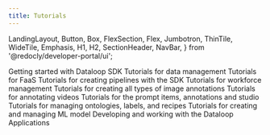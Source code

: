 ```yaml
---
title: Tutorials
---
```


  LandingLayout,
  Button,
  Box,
  FlexSection,
  Flex,
  Jumbotron,
  ThinTile,
  WideTile,
  Emphasis,
  H1,
  H2,
  SectionHeader,
  NavBar,
} from '@redocly/developer-portal/ui';



<Box my={25}>
  <FlexSection justifyContent="space-around" flexWrap="wrap">
    <WideTile header="Getting Started With Dataloop SDK" to="getting_started.md" icon={icon3}>
          Getting started with Dataloop SDK
    </WideTile>
    <WideTile header="Data Management Tutorial" to="data_management.md" icon={launchFastIcon}>
          Tutorials for data management
    </WideTile>
    <WideTile header="FaaS Tutorial" to="faas.md" icon={launchFastIcon}>
          Tutorials for FaaS
    </WideTile>
    <WideTile header="Pipelines" to="pipelines.md" icon={icon1}>
          Tutorials for creating pipelines with the SDK
    </WideTile>
    <WideTile header="Task Workflows" to="task_workflows.md" icon={icon3}>
          Tutorials for workforce management
    </WideTile>
    <WideTile header="Image Annotations" to="annotations_image.md" icon={icon1}>
          Tutorials for creating all types of image annotations
    </WideTile>
    <WideTile header="Video Annotations" to="annotations_video.md" icon={icon3}>
          Tutorials for annotating videos
    </WideTile>
    <WideTile header="Prompts Annotations" to="annotations_prompts.md" icon={icon3}>
          Tutorials for the prompt items, annotations and studio
    </WideTile>
    <WideTile header="Recipe and Ontology" to="recipe_and_ontology.md" icon={icon3}>
          Tutorials for managing ontologies, labels, and recipes
    </WideTile>
    <WideTile header="Model Management" to="model_management.md" icon={launchFastIcon}>
          Tutorials for creating and managing ML model
    </WideTile>
    <WideTile header="Applications" to="applications.md" icon={icon1}>
          Developing and working with the Dataloop Applications
    </WideTile>
  </FlexSection>
</Box>

